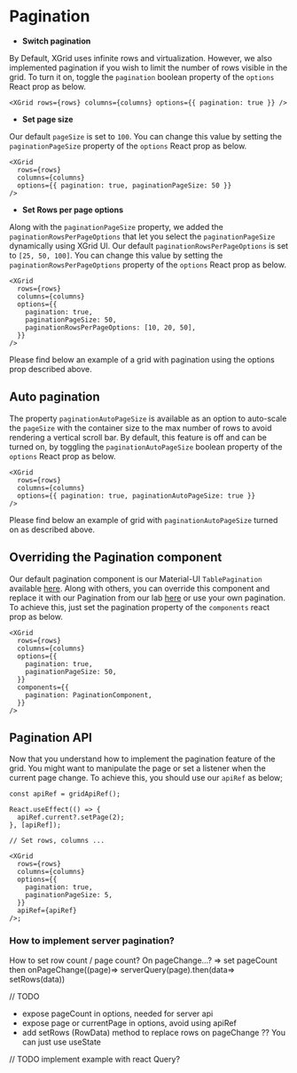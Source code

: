 
<Meta title="1. Docs/6. Pagination" component={XGrid} />

# Pagination

- **Switch pagination**

By Default, XGrid uses infinite rows and virtualization. However, we also implemented pagination if you wish to limit the number of rows visible in the grid.
To turn it on, toggle the `pagination` boolean property of the `options` React prop as below.

```tsx
<XGrid rows={rows} columns={columns} options={{ pagination: true }} />
```

- **Set page size**

Our default `pageSize` is set to `100`. You can change this value by setting the `paginationPageSize` property of the `options` React prop as below.

```tsx
<XGrid
  rows={rows}
  columns={columns}
  options={{ pagination: true, paginationPageSize: 50 }}
/>
```

- **Set Rows per page options**

Along with the `paginationPageSize` property, we added the `paginationRowsPerPageOptions` that let you select the `paginationPageSize` dynamically using XGrid UI.
Our default `paginationRowsPerPageOptions` is set to `[25, 50, 100]`. You can change this value by setting the `paginationRowsPerPageOptions` property of the `options` React prop as below.

```tsx
<XGrid
  rows={rows}
  columns={columns}
  options={{
    pagination: true,
    paginationPageSize: 50,
    paginationRowsPerPageOptions: [10, 20, 50],
  }}
/>
```

Please find below an example of a grid with pagination using the options prop described above.

<SimplePaginationDemo />

## Auto pagination

The property `paginationAutoPageSize` is available as an option to auto-scale the `pageSize` with the container size to the max number of rows to avoid rendering a vertical scroll bar.
By default, this feature is off and can be turned on, by toggling the `paginationAutoPageSize` boolean property of the `options` React prop as below.

```tsx
<XGrid
  rows={rows}
  columns={columns}
  options={{ pagination: true, paginationAutoPageSize: true }}
/>
```

Please find below an example of grid with `paginationAutoPageSize` turned on as described above.

<AutoPageSizeDemo />

## Overriding the Pagination component

Our default pagination component is our Material-UI `TablePagination` available [here](https://material-ui.com/api/table-pagination/).
Along with others, you can override this component and replace it with our Pagination from our lab [here](https://material-ui.com/components/pagination/)
or use your own pagination.
To achieve this, just set the pagination property of the `components` react prop as below.

```tsx
<XGrid
  rows={rows}
  columns={columns}
  options={{
    pagination: true,
    paginationPageSize: 50,
  }}
  components={{
    pagination: PaginationComponent,
  }}
/>
```

<CustomPaginationDemo />

## Pagination API

Now that you understand how to implement the pagination feature of the grid. You might want to manipulate the page or set a listener when the current page change.
To achieve this, you should use our `apiRef` as below;

```tsx
const apiRef = gridApiRef();

React.useEffect(() => {
  apiRef.current?.setPage(2);
}, [apiRef]);

// Set rows, columns ...

<XGrid
  rows={rows}
  columns={columns}
  options={{
    pagination: true,
    paginationPageSize: 5,
  }}
  apiRef={apiRef}
/>;
```

<SetPageDemo />

### How to implement server pagination?

How to set row count / page count? On pageChange...?
=> set pageCount then onPageChange((page)=> serverQuery(page).then(data=> setRows(data))

// TODO

- expose pageCount in options, needed for server api
- expose page or currentPage in options, avoid using apiRef
- add setRows (RowData) method to replace rows on pageChange ?? You can just use useState

// TODO implement example with react Query?
